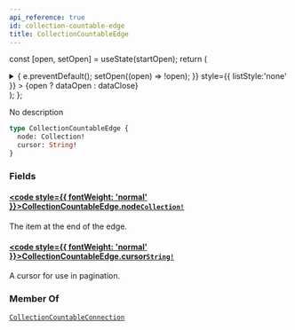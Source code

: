 ```yaml
---
api_reference: true
id: collection-countable-edge
title: CollectionCountableEdge
---
```






const [open, setOpen] = useState(startOpen);
return (
<details {...(open ? { open: true } : {})} className="details" style={{ border:'none', boxShadow:'none', background:'var(--ifm-background-color)' }}>
<summary
onClick={(e) => {
e.preventDefault();
setOpen((open) => !open);
}}
style={{ listStyle:'none' }} >
{open ? dataOpen : dataClose}
</summary>
{open && children}
</details>
);
};

No description

```graphql
type CollectionCountableEdge {
  node: Collection!
  cursor: String!
}
```

### Fields

#### [<code style={{ fontWeight: 'normal' }}>CollectionCountableEdge.<b>node</b></code>](#)<Bullet />[`Collection!`](../../../api-reference/products/objects/collection.mdx) <Badge class="badge badge--secondary" text="non-null"/> <Badge class="badge badge--secondary" text="object"/> <Badge class="badge badge--secondary" text="products"/>

The item at the end of the edge.

#### [<code style={{ fontWeight: 'normal' }}>CollectionCountableEdge.<b>cursor</b></code>](#)<Bullet />[`String!`](../../../api-reference/miscellaneous/scalars/string.mdx) <Badge class="badge badge--secondary" text="non-null"/> <Badge class="badge badge--secondary" text="scalar"/> <Badge class="badge badge--secondary" text="miscellaneous"/>

A cursor for use in pagination.

### Member Of

[`CollectionCountableConnection`](../../../api-reference/products/objects/collection-countable-connection.mdx) <Badge class="badge badge--secondary" text="object"/>
